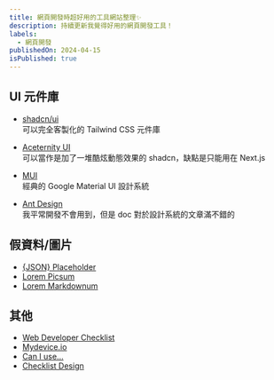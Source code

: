 ```yaml
---
title: 網頁開發時超好用的工具網站整理✨
description: 持續更新我覺得好用的網頁開發工具！
labels:
  - 網頁開發
publishedOn: 2024-04-15
isPublished: true
---
```


## UI 元件庫

- [shadcn/ui](https://ui.shadcn.com/)<br />
  可以完全客製化的 Tailwind CSS 元件庫

- [Aceternity UI](https://ui.aceternity.com/)<br />
  可以當作是加了一堆酷炫動態效果的 shadcn，缺點是只能用在 Next.js

- [MUI](https://mui.com/material-ui/all-components/)<br />
  經典的 Google Material UI 設計系統

- [Ant Design](https://ant.design/components/overview-cn/)<br />
  我平常開發不會用到，但是 doc 對於設計系統的文章滿不錯的

## 假資料/圖片

- [\{JSON\} Placeholder](https://jsonplaceholder.typicode.com/)
- [Lorem Picsum](https://picsum.photos/)
- [Lorem Markdownum](https://jaspervdj.be/lorem-markdownum/)

## 其他

- [Web Developer Checklist](https://www.toptal.com/developers/webdevchecklist)
- [Mydevice.io](https://www.mydevice.io/)
- [Can I use...](https://caniuse.com/)
- [Checklist Design](https://www.checklist.design/)
